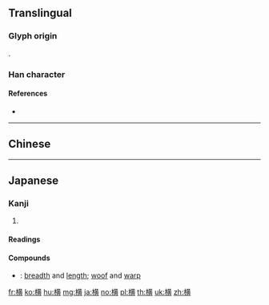 {{also|橫|構}}
==Translingual==
{{stroke order|strokes=15}}
{{ja-forms|横|横|[[橫]]}}
===Glyph origin===
{{Han etym}}
{{Han compound|木|黄|ls=psc|c1=s|c2=p}}.
{{Han simp|橫|f=黃|t=黄}}

===Han character===
{{Han char|rn=75|rad=木|as=11|sn=15|four=|canj=DTLC|ids=⿰木黄}}

====References====
* {{Han ref|kx=0551.181|dkj=15484|hdz=21273.070|uh=6A2A|ud=27178}}

----

==Chinese==
{{zh-see|橫}}

----

==Japanese==

===Kanji===
{{ja-kanji|grade=3|rs=木11|style=s|kyu=橫}}

# {{defn|lang=ja|sort=木11}}

====Readings====
{{ja-readings|goon=[[おう]] (ō)|kanon=[[こう]] (kō)|kun=[[よこ]] (yoko), [[よこたわる]] (yokotawaru), [[よこたえる]] (yokotaeru), [[おごる]] (ogoru)}}

====Compounds====
{{der-top|Compounds}}
* {{ja-r|横縦|よこたて}}: [[breadth]] and [[length]]; [[woof]] and [[warp]]
{{der-bottom}}

[[fr:横]]
[[ko:横]]
[[hu:横]]
[[mg:横]]
[[ja:横]]
[[no:横]]
[[pl:横]]
[[th:横]]
[[uk:横]]
[[zh:横]]